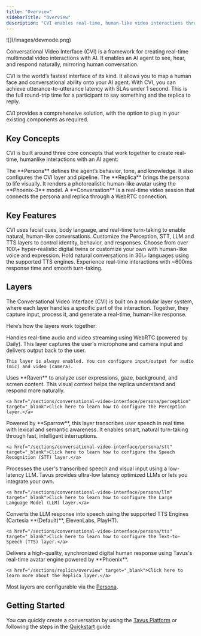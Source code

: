 ```yaml
---
title: "Overview"
sidebarTitle: "Overview"
description: "CVI enables real-time, human-like video interactions through configurable lifelike replicas."
---
```



<Frame>
  ![](/images/devmode.png)
</Frame>

Conversational Video Interface (CVI) is a framework for creating real-time multimodal video interactions with AI. It enables an AI agent to see, hear, and respond naturally, mirroring human conversation.

CVI is the world’s fastest interface of its kind. It allows you to map a human face and conversational ability onto your AI agent. With CVI, you can achieve utterance-to-utterance latency with SLAs under 1 second. This is the full round-trip time for a participant to say something and the replica to reply.

CVI provides a comprehensive solution, with the option to plug in your existing components as required.

## Key Concepts

CVI is built around three core concepts that work together to create real-time, humanlike interactions with an AI agent:

<CardGroup cols={3}>
  <Card title="Persona" icon="heart-pulse" href="/sections/conversational-video-interface/persona/overview">
    The **Persona** defines the agent’s behavior, tone, and knowledge. It also configures the CVI layer and pipeline.
  </Card>
  <Card title="Replica" icon="user-group" href="/sections/replica/overview">
    The **Replica** brings the persona to life visually. It renders a photorealistic human-like avatar using the **Phoenix-3** model.
  </Card>
  <Card title="Conversation" icon="video" href="/sections/conversational-video-interface/conversation/overview">
    A **Conversation** is a real-time video session that connects the persona and replica through a WebRTC connection.
  </Card>
</CardGroup>

## Key Features

<CardGroup cols={2}>
  <Card title="Natural Interaction" icon="face-smile-beam">
    CVI uses facial cues, body language, and real-time turn-taking to enable natural, human-like conversations.
  </Card>
  <Card title="Modular pipeline" icon="layer-group">
    Customize the Perception, STT, LLM and TTS layers to control identity, behavior, and responses.
  </Card>
  <Card title="Lifelike AI replicas" icon="user-robot">
    Choose from over 100\+ hyper-realistic digital twins or customize your own with human-like voice and expression.
  </Card>
  <Card title="Multilingual support" icon="globe">
    Hold natural conversations in 30\+ languages using the supported TTS engines.
  </Card>
  <Card title="World's lowest latency" icon="bolt">
    Experience real-time interactions with ~600ms response time and smooth turn-taking.
  </Card>
</CardGroup>

## Layers

The Conversational Video Interface (CVI) is built on a modular layer system, where each layer handles a specific part of the interaction. Together, they capture input, process it, and generate a real-time, human-like response.

Here’s how the layers work together:
<AccordionGroup>

  <Accordion title="1. Transport" icon="right-left">
    Handles real-time audio and video streaming using WebRTC (powered by Daily). This layer captures the user's microphone and camera input and delivers output back to the user.  

    This layer is always enabled. You can configure input/output for audio (mic) and video (camera).
  </Accordion>

  <Accordion title="2. Perception" icon="eye">
    Uses **Raven** to analyze user expressions, gaze, background, and screen content. This visual context helps the replica understand and respond more naturally.

    <a href="/sections/conversational-video-interface/persona/perception" target="_blank">Click here to learn how to configure the Perception layer.</a>
  </Accordion>

  <Accordion title="3. Speech Recognition (STT)" icon="ear-listen">
    Powered by **Sparrow**, this layer transcribes user speech in real time with lexical and semantic awareness. It enables smart, natural turn-taking through fast, intelligent interruptions.
    
    <a href="/sections/conversational-video-interface/persona/stt" target="_blank">Click here to learn how to configure the Speech Recognition (STT) layer.</a>
  </Accordion>

  <Accordion title="4. Large Language Model (LLM)" icon="brain">
    Processes the user's transcribed speech and visual input using a low-latency LLM. Tavus provides ultra-low latency optimized LLMs or lets you integrate your own.
    
    <a href="/sections/conversational-video-interface/persona/llm" target="_blank">Click here to learn how to configure the Large Language Model (LLM) layer.</a>
  </Accordion>

  <Accordion title="5. Text-to-Speech (TTS)" icon="volume-high">
    Converts the LLM response into speech using the supported TTS Engines (Cartesia **(Default)**, ElevenLabs, PlayHT).
    
    <a href="/sections/conversational-video-interface/persona/tts" target="_blank">Click here to learn how to configure the Text-to-Speech (TTS) layer.</a>
  </Accordion>

  <Accordion title="6. Realtime Replica" icon="face-smile">
    Delivers a high-quality, synchronized digital human response using Tavus's real-time avatar engine powered by **Phoenix**.

    <a href="/sections/replica/overview" target="_blank">Click here to learn more about the Replica layer.</a>
  </Accordion>

</AccordionGroup>
<Note>
Most layers are configurable via the <a href="/sections/conversational-video-interface/persona/overview" target="_blank">Persona</a>.
</Note>

## Getting Started

You can quickly create a conversation by using the <a href="https://platform.tavus.io/" target="_blank">Tavus Platform</a> or following the steps in the <a href="/sections/conversational-video-interface/quickstart/use-the-full-pipeline" target="_blank">Quickstart</a> guide.

<div style={{display: 'none'}} className="cursor-prompt-content">
  <CursorPrompt />
</div>